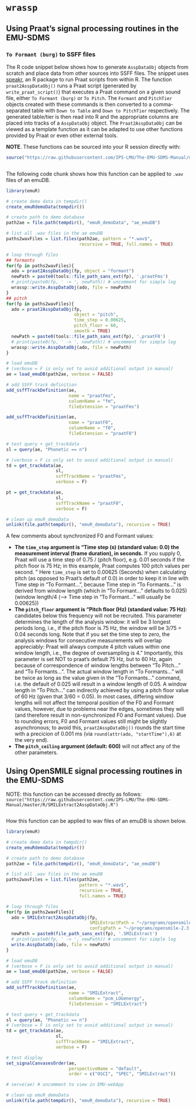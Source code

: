 # `wrassp` {#app-chap:wrassp}

## Using Praat's signal processing routines in the EMU-SDMS {#sec:app-chap-wrassp-praatsSigProc}

### `To Formant (burg)` to SSFF files

The R code snippet below shows how to generate `AsspDataObj` objects from scratch and place data from other sources into SSFF files. The snippet uses [speakr](https://stefanocoretta.github.io/speakr/), an R package to run Praat scripts from within R. The function `praat2AsspDataObj()` runs a Praat script (generated by `write_praat_script()`) that executes a Praat command on a given sound file, either `To Formant (burg)` or `To Pitch`. The `Formant` and `PitchTier` objects created with these commands is then converted to a comma-separated table with `Down to Table` and `Down to PitchTier` respectively. The generated table/tier is then read into R and the appropriate columns are placed into tracks of a `AsspDataObj` object. The `Praat2AsspDataObj` can be viewed as a template function as it can be adapted to use other functions provided by Praat or even other external tools.

**NOTE**. These functions can be sourced into your R session directly with:

```r
source("https://raw.githubusercontent.com/IPS-LMU/The-EMU-SDMS-Manual/master/R/praat2AsspDataObj.R")
```

```r
```

The following code chunk shows how this function can be applied to `.wav` files of an emuDB.

```r
library(emuR)

# create demo data in tempdir()
create_emuRdemoData(tempdir())

# create path to demo database
path2ae = file.path(tempdir(), "emuR_demoData", "ae_emuDB")

# list all .wav files in the ae emuDB
paths2wavFiles = list.files(path2ae, pattern = "*.wav$",
                            recursive = TRUE, full.names = TRUE)

# loop through files
## formants
for(fp in paths2wavFiles){
  ado = praat2AsspDataObj(fp, object = "formant")
  newPath = paste0(tools::file_path_sans_ext(fp), '.praatFms')
  # print(paste0(fp, ' -> ', newPath)) # uncomment for simple log
  wrassp::write.AsspDataObj(ado, file = newPath)
}
## pitch
for(fp in paths2wavFiles){
  ado = praat2AsspDataObj(fp,
                          object = "pitch",
                          time_step = 0.00625,
                          pitch_floor = 60,
                          smooth = TRUE)
  newPath = paste0(tools::file_path_sans_ext(fp), '.praatF0')
  # print(paste0(fp, ' -> ', newPath)) # uncomment for simple log
  wrassp::write.AsspDataObj(ado, file = newPath)
}

# load emuDB
# (verbose = F is only set to avoid additional output in manual)
ae = load_emuDB(path2ae, verbose = FALSE)

# add SSFF track definition
add_ssffTrackDefinition(ae,
                        name = "praatFms",
                        columnName = "fm",
                        fileExtension = "praatFms")

add_ssffTrackDefinition(ae,
                        name = "praatF0",
                        columnName = "f0",
                        fileExtension = "praatF0")

# test query + get_trackdata
sl = query(ae, "Phonetic == n")

# (verbose = F is only set to avoid additional output in manual)
td = get_trackdata(ae,
                   sl,
                   ssffTrackName = "praatFms",
                   verbose = F)

pt = get_trackdata(ae,
                   sl,
                   ssffTrackName = "praatF0",
                   verbose = F)
```

```r
# clean up emuR_demoData
unlink(file.path(tempdir(), "emuR_demoData"), recursive = TRUE)
```


A few comments about synchronized F0 and Formant values:

- **The `time_step` argument is "Time step (s) (standard value: 0.0) the measurement interval (frame duration), in seconds.**
If you supply 0, Praat will use a time step of 0.75 / (pitch floor), e.g. 0.01 seconds if the pitch floor is 75 Hz;
in this example, Praat computes 100 pitch values per second. "
Here `time_step` is set to 0.00625 (Seconds) when calculating pitch (as opposed to Praat's default of 0.0) in order
to keep it in line with Time step in "To Formant...",
because Time step in "To Formants..." is derived from
window length (which in "To Formant..." defaults to 0.025) (window length/4 (--> Time step in "To Formant..."
will usually be 0.00625))
- **The `pitch_floor` argument is "Pitch floor (Hz) (standard value: 75 Hz)**:
candidates below this frequency will not be recruited.
This parameter determines the length of the analysis window: it will be 3 longest periods long, i.e.,
if the pitch floor is 75 Hz, the window will be 3/75 = 0.04 seconds long.
Note that if you set the time step to zero, the analysis windows for consecutive measurements will overlap appreciably:
Praat will always compute 4 pitch values within one window length, i.e., the degree of oversampling is 4."
Importantly, this parameter is set NOT to praat's default 75 Hz, but to 60 Hz, again because of correspondence
of window lengths between "To Pitch..." and "To Formants...". The actual window length in "To Formants..." will be twice as long
as the value given in the "To Formants..." command, i.e. the default of 0.025 will result in a window length of 0.05.
A window length in "To Pitch..." can indirectly achieved by using a pitch floor value of 60 Hz (given that 3/60 = 0.05).
In most cases, differing window lengths will not affect the temporal position of the F0 and Formant values, however, due
to problems near the edges, sometimes they will (and therefore result in non-synchronized F0 and Formant values).
Due to rounding errors, F0 and Formant values still might be slightly asynchronous; to avoid this, `praat2AsspDataObj()`
rounds the start time with a precicion of 0.001 ms (via `round(attr(ado, "startTime"),6)` at the very end).
- **The `pitch_ceiling` argument (default: 600)** will not affect any of the other parameters.



## Using OpenSMILE signal processing routines in the EMU-SDMS {#sec:app-chap-wrassp-opensmileSigProc}

NOTE: this function can be accessed directly as follows: `source("https://raw.githubusercontent.com/IPS-LMU/The-EMU-SDMS-Manual/master/R/SMILExtract2AsspDataObj.R")`

```r
```

How this function can be applied to wav files of an emuDB is shown below.

```r
library(emuR)

# create demo data in tempdir()
create_emuRdemoData(tempdir())

# create path to demo database
path2ae = file.path(tempdir(), "emuR_demoData", "ae_emuDB")

# list all .wav files in the ae emuDB
paths2wavFiles = list.files(path2ae,
                            pattern = "*.wav$",
                            recursive = TRUE,
                            full.names = TRUE)

# loop through files
for(fp in paths2wavFiles){
  ado = SMILExtract2AsspDataObj(fp,
                                SMILExtractPath = "~/programs/opensmile-2.3.0/bin/SMILExtract",
                                configPath = "~/programs/opensmile-2.3.0/config/demo/demo1_energy.conf")
  newPath = paste0(file_path_sans_ext(fp), '.SMILExtract')
  # print(paste0(fp, ' -> ', newPath)) # uncomment for simple log
  write.AsspDataObj(ado, file = newPath)
}

# load emuDB
# (verbose = F is only set to avoid additional output in manual)
ae = load_emuDB(path2ae, verbose = FALSE)

# add SSFF track definition
add_ssffTrackDefinition(ae,
                        name = "SMILExtract",
                        columnName = "pcm_LOGenergy",
                        fileExtension = "SMILExtract")

# test query + get_trackdata
sl = query(ae, "Phonetic == n")
# (verbose = F is only set to avoid additional output in manual)
td = get_trackdata(ae,
                   sl,
                   ssffTrackName = "SMILExtract",
                   verbose = F)

# test display
set_signalCanvasesOrder(ae,
                        perspectiveName = "default",
                        order = c("OSCI", "SPEC", "SMILExtract"))

# serve(ae) # uncomment to view in EMU-webApp
```

```r
# clean up emuR_demoData
unlink(file.path(tempdir(), "emuR_demoData"), recursive = TRUE)
```

